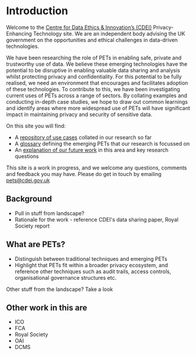 # Introduction


<CookieBanner />

Welcome to the [Centre for Data Ethics & Innovation’s (CDEI)][cdei-gov-dot-uk] Privacy-Enhancing Technology site. We are an independent body advising the UK government on the opportunities and ethical challenges in data-driven technologies.

We have been researching the role of PETs in enabling safe, private and trustworthy use of data. We believe these emerging technologies have the potential to be disruptive in enabling valuable data sharing and analysis whilst protecting privacy and confidentiality. For this potential to be fully realised, we need an environment that encourages and facilitates adoption of these technologies. To contribute to this, we have been investigating current uses of PETs across a range of sectors. By collating examples and conducting in-depth case studies, we hope to draw out common learnings and identify areas where more widespread use of PETs will have significant impact in maintaining privacy and security of sensitive data.

On this site you will find:

- A [repository of use cases](/repository) collated in our research so far
- A [glossary](/glossary) defining the emerging PETs that our research is focussed on
- An [explanation of our future work](/future-work) in this area and key research questions

This site is a work in progress, and we welcome any questions, comments and feedback you may have. Please do get in touch by emailing [pets@cdei.gov.uk][pets-email]

## Background

- Pull in stuff from landscape?
- Rationale for the work - reference CDEI's data sharing paper, Royal Society report

## What are PETs?

- Distinguish between traditional techniques and emerging PETs
- Highlight that PETs fit within a broader privacy ecosystem, and reference other techniques such as audit trails, access controls, organisational governance structures etc.

Other stuff from the landscape? Take a look

## Other work in this are

- ICO
- FCA
- Royal Society
- OAI
- DCMS

[pets-email]: mailto:pets@cdei.gov.uk
[cdei-gov-dot-uk]: https://gov.uk/cdei
